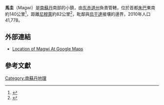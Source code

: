 {{Infobox settlement
<!-- See Template:Infobox settlement for additional fields and descriptions -->
| name                    = 馬圭
| native_name             = 
| native_name_lang        = <!-- ISO 639-2 code e.g. "fr" for French. If more than one, use {{lang}} instead -->
| settlement_type         = 
| image_skyline           = 
| image_alt               = 
| image_caption           = 
| image_flag              = 
| flag_alt                = 
| image_seal              = 
| seal_alt                = 
| image_shield            = 
| shield_alt              = 
| nickname                = 
| motto                   = 
| image_map               = 
| map_alt                 = 
| map_caption             = 
| pushpin_map             = South Sudan
| pushpin_label_position  = 
| pushpin_map_alt         = 
| pushpin_map_caption     = 
| latd  = 04 |latm  = 08 |lats  = 00 |latNS  = N
| longd = 32 |longm = 18 |longs = 00 |longEW = E
| coor_pinpoint           = 
| coordinates_type        = 
| coordinates_display     = inline,title
| coordinates_footnotes   = 
| subdivision_type        = 國家
| subdivision_name        = {{flag|South Sudan}}
| subdivision_type1       = 省
| subdivision_name1       = [[东赤道州|东赤道州]]
| subdivision_type2       = 
| subdivision_name2       = 
| subdivision_type3       = 
| subdivision_name3       = 
| established_title       = 
| established_date        = 
| founder                 = 
| seat_type               = 
| seat                    = 
| government_footnotes    = 
| leader_party            = 
| leader_title            = 
| leader_name             = 
| unit_pref               = Metric<!-- or US or UK -->
| area_footnotes          = 
| area_total_km2          = 
| area_land_km2           = 
| area_water_km2          = 
| area_water_percent      = 
| area_note               = 
| elevation_footnotes     = 
| elevation_m             = 
| population_footnotes    = 
| population_total        = 3000
| population_as_of        = 2010
| population_density_km2  = 
| population_demonym      = 
| population_note         = 
| timezone1               = 
| utc_offset1             = 
| timezone1_DST           = +3GMT
| utc_offset1_DST         = 
| postal_code_type        = 
| postal_code             = 
| area_code_type          = 
| area_code               = 
| iso_code                = 
| website                 = <!-- {{URL|example.com}} -->
| footnotes               = 
}}

'''馬圭'''（Magwi）是[[南蘇丹|南蘇丹]]南部的小鎮，由[[东赤道州|东赤道州]]負責管轄，位於首都[[朱巴|朱巴]]東南約140公里<ref>{{Cite web |url=http://distancecalculator.globefeed.com/Sudan_Distance_Result.asp?fromplace=Magwe%20%28Al%20Wilayah%20al%20Istiwa%27iyah%29%20&toplace=Juba%20%28%29%20%28Airport%29%20&fromlat=4.1380556&tolat=4.872006&fromlng=32.2836111&tolng=31.601117 |title=Map Showing Juba And Magwe With Distance Marker |access-date=2022-03-31 |archive-date=2016-03-04 |archive-url=https://web.archive.org/web/20160304000901/http://distancecalculator.globefeed.com/Sudan_Distance_Result.asp?fromplace=Magwe%20%28Al%20Wilayah%20al%20Istiwa%27iyah%29%20&toplace=Juba%20%28%29%20%28Airport%29%20&fromlat=4.1380556&tolat=4.872006&fromlng=32.2836111&tolng=31.601117 |dead-url=no }}</ref>，距離[[尼穆萊|尼穆萊]]約82公里<ref>{{Cite web |url=http://distancecalculator.globefeed.com/Sudan_Distance_Result.asp?fromplace=Magwe%20%28Al%20Wilayah%20al%20Istiwa%27iyah%29%20&toplace=Nimule%20%28Al%20Wilayah%20al%20Istiwa%27iyah%29%20&fromlat=4.1380556&tolat=3.6&fromlng=32.2836111&tolng=32.05 |title=Estimated Road Distance Between Nimule And Juba With Map |access-date=2022-03-31 |archive-date=2021-05-26 |archive-url=https://web.archive.org/web/20210526013326/https://distancecalculator.globefeed.com/Sudan_Distance_Result.asp?fromplace=Magwe%20%28Al%20Wilayah%20al%20Istiwa%27iyah%29%20&toplace=Nimule%20%28Al%20Wilayah%20al%20Istiwa%27iyah%29%20&fromlat=4.1380556&tolat=3.6&fromlng=32.2836111&tolng=32.05 |dead-url=no }}</ref>，毗鄰與[[烏干達|烏干達]]接壤的邊界，2010年人口41,778。

==外部連結==
*[http://maps.google.com/maps?q=4.13000,+32.30000&hl=en&ll=4.131202,32.302294&spn=0.008218,0.023389&sll=4.126039,32.300754&sspn=0.002055,0.005847&t=h&z=16&iwloc=A Location of Magwi At Google Maps]

==參考文獻==
{{reflist}}

[[Category:南蘇丹地理|Category:南蘇丹地理]]